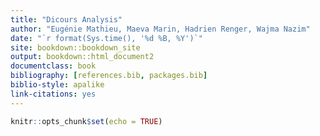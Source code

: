 ```yaml
--- 
title: "Dicours Analysis"
author: "Eugénie Mathieu, Maeva Marin, Hadrien Renger, Wajma Nazim"
date: "`r format(Sys.time(), '%d %B, %Y')`"
site: bookdown::bookdown_site
output: bookdown::html_document2
documentclass: book
bibliography: [references.bib, packages.bib]
biblio-style: apalike
link-citations: yes
---
```


```r
knitr::opts_chunk$set(echo = TRUE)
```